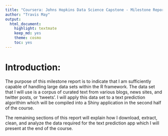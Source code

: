 ---
title: "Coursera: Johns Hopkins Data Science Capstone - Milestone Report"
author: "Travis May"
output:
  html_document:
    highlight: textmate
    keep_md: yes
    theme: cosmo
    toc: yes
---

# Introduction:
The purpose of this milestone report is to indicate that I am sufficiently capable of handling large data sets within the R framework. The data set that I will use is a corpus of curated text from various blogs, news sites, and twitter posts, or 'tweets'. I will apply this data set to a text prediction algorithim which will be compiled into a Shiny application in the second half of the course.

The remaining sections of this report will explain how I download, extract, clean, and analyze the data required for the text prediction app which I will present at the end of the course.